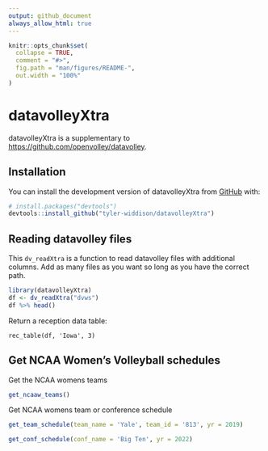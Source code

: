 ```yaml
---
output: github_document
always_allow_html: true
---
```


<!-- README.md is generated from README.Rmd. Please edit that file -->

```r
knitr::opts_chunk$set(
  collapse = TRUE,
  comment = "#>",
  fig.path = "man/figures/README-",
  out.width = "100%"
)
```

# datavolleyXtra

<!-- badges: start -->

<!-- badges: end -->

datavolleyXtra is a supplementary to <https://github.com/openvolley/datavolley>.

## Installation

You can install the development version of datavolleyXtra from [GitHub](https://github.com/) with:

``` r
# install.packages("devtools")
devtools::install_github("tyler-widdison/datavolleyXtra")
```

## Reading datavolley files

This `dv_readXtra` is a function to read datavolley files with additional columns. Add as many files as you want so long as you have the correct path.

```r
library(datavolleyXtra)
df <- dv_readXtra("dvws")
df %>% head()
```

Return a reception data table:

`rec_table(df, 'Iowa', 3)`

## Get NCAA Women's Volleyball schedules

Get the NCAA womens teams

```r
get_ncaaw_teams()
```

Get NCAA womens team or conference schedule

```r
get_team_schedule(team_name = 'Yale', team_id = '813', yr = 2019)
```

```r
get_conf_schedule(conf_name = 'Big Ten', yr = 2022)
```
